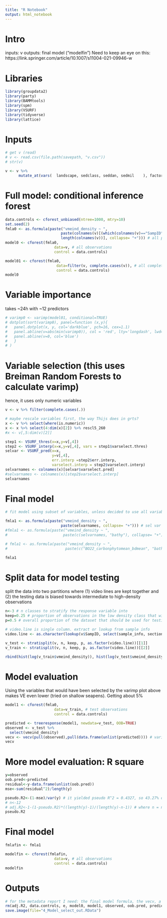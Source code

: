 ```yaml
---
title: "R Notebook"
output: html_notebook
---
```

# Intro
inputs: v
outputs: final model ("modelfin")
Need to keep an eye on this: https://link.springer.com/article/10.1007/s11004-021-09946-w

# Libraries
```r
library(groupdata2)
library(party)
library(BAMMtools)
library(spm)
library(VSURF)
library(tidyverse)
library(lattice)
```

# Inputs
```r
# get v (read)
# v <- read.csv(file.path(savepath, "v.csv"))
# str(v)

v <- v %>% 
      mutate_at(vars(  landscape, sedclass, seddan, sedmil    ), factor)
```

# Full model: conditional inference forest
```r
data.controls <- cforest_unbiased(ntree=1000, mtry=10)
set.seed(2)
fmla0 <- as.formula(paste("vmeind_density ~ ", 
                         paste(colnames(v)[(which(colnames(v)=="SampID")+4):
                         length(colnames(v))], collapse= "+"))) # all predictors
model0 <- cforest(fmla0,
                      data=v, # all observations 
                      control = data.controls)

model01 <- cforest(fmla0,
                       data=filter(v, complete.cases(v)), # all complete observations 
                       control = data.controls)
model0
```

# Variable importance
takes ~24h with ~12 predictors
```r
# varimp0 <- varimp(model01, conditional=TRUE)
# dotplot(sort(varimp0), panel=function (x,y){
#   panel.dotplot(x, y, col='darkblue', pch=16, cex=1.1)
#   panel.abline(v=abs(min(varimp0)), col = 'red', lty='longdash', lwd=2)
#   panel.abline(v=0, col='blue')
#   }
# )
```
# Variable selection (this uses Breiman Random Forests to calculate varimp)
hence, it uses only numeric variables
```r

v <- v %>% filter(complete.cases(.))

# maybe rescale variables first, the way Thijs does in grts?
x <- v %>% select(where(is.numeric))
x <- x %>% select(4:dim(x)[2]) %>% rescl5_260
#x <- v[,5:dim(v)[2]]

step1 <- VSURF_thres(x=x,y=v[,4])
step2 <- VSURF_interp(x=x,y=v[,4], vars = step1$varselect.thres)
selvar <- VSURF_pred(x=x,
                     y=v[,4],
                     err.interp =step2$err.interp,
                     varselect.interp = step2$varselect.interp)
selvarnames <- colnames(x)[selvar$varselect.pred]
#selvarnames <- colnames(x)[step2$varselect.interp]
selvarnames
```

# Final model
```r
# fit model using subset of variables, unless decided to use all variables because it doesn't matter (e.g. https://stats.stackexchange.com/questions/168622/why-is-multicollinearity-not-checked-in-modern-statistics-machine-learning)

fmla1 <- as.formula(paste("vmeind_density ~ ", 
                         paste(selvarnames, collapse= "+"))) # sel var
#fmla1 <- as.formula(paste("vmeind_density ~ ", 
#                         paste(c(selvarnames, "bathy"), collapse= "+"))) # optionally specify a different set of predictors for the final model; it won't negatively affect predictions

# fmla1 <- as.formula(paste("vmeind_density ~ ", 
#                          paste(c("BO22_carbonphytomean_bdmean", "bathy", "sand", "mud", "BO22_carbonphytorange_ss", "Tsd_Robinson"), collapse= "+")))

fmla1
```

# Split data for model testing
split the data into two partitions where (1) video lines are kept together and (2) the testing data is biased towards intermediate to high-density observations
```r
n<-3 # n classes to stratify the response variable into
keep=0.25 # proportion of observations in the low density class that will be treated normally
p=0.5 # overall proportion of the dataset that should be used for testing the model

# video.line is single column. extract or lookup from sample info
video.line <- as.character(lookup(v$SampID, select(sample_info, section, video.line), sample_info$video.line))

v_test <- stratisplit(v, n, keep, p, as.factor(video.line))[[1]]
v_train <- stratisplit(v, n, keep, p, as.factor(video.line))[[2]]

rbind(hist(log(v_train$vmeind_density)), hist(log(v_test$vmeind_density)))

```




# Model evaluation
Using the variables that would have been selected by the varimp plot above makes VE even lower (tried on shallow seapens). Getting about 5%
```r
model1 <- cforest(fmla0,
                      data=v_train, # test observations 
                      control = data.controls)

predicted <- treeresponse(model1, newdata=v_test, OOB=TRUE)
observed <- v_test %>%
  select(vmeind_density)
vecv <- vecv(pull(observed),pull(data.frame(unlist(predicted)))) # variance explained by cross-validation, conservative estimate to report
vecv
```
# More model evaluation: R square
```r
y=observed
oob.pred<-predicted
residual<-y-data.frame(unlist(oob.pred))
mse<-sum(residual^2)/length(y)

pseudo.R2<-(1-mse)/var(y) # it yielded pseudo R^2 = 0.4327, so 43.27% of explained variance
# n<-12
# adj.R2<-1-(1-pseudo.R2)*((length(y)-1)/(length(y)-n-1)) # where n = number of predictors in the model
pseudo.R2
```

# Final model
```r
fmlafin <- fmla1

modelfin <- cforest(fmlafin,
                      data=v, # all observations 
                      control = data.controls)
modelfin
```

# Outputs
```r
# for the metadata report I need: the final model formula, the vecv, a list of the SampID in the test dataset
rm(adj.R2, data.controls, e, model0, model1, observed, oob.pred, predicted, residual, step1, step2, v_train, x, y)
save.image(file="4_Model_select_out.RData")
```
